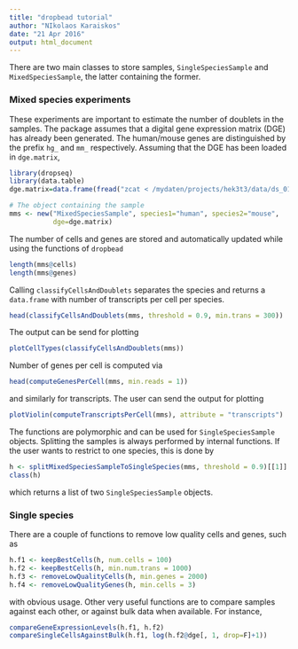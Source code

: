 ```yaml
---
title: "dropbead tutorial"
author: "NIkolaos Karaiskos"
date: "21 Apr 2016"
output: html_document
---
```

There are two main classes to store samples, `SingleSpeciesSample` and
`MixedSpeciesSample`, the latter containing the former. 

### Mixed species experiments
These experiments are important to estimate the number of doublets in the
samples. The package assumes that a digital gene expression matrix (DGE)
has already been generated. The human/mouse genes are distinguished by
the prefix `hg_` and `mm_` respectively. Assuming that the DGE has been
loaded in `dge.matrix`,

```r
library(dropseq)
library(data.table)
dge.matrix=data.frame(fread("zcat < /mydaten/projects/hek3t3/data/ds_013_50fix/dge.txt.gz"), row.names = 1)
```

```r
# The object containing the sample
mms <- new("MixedSpeciesSample", species1="human", species2="mouse",
           dge=dge.matrix)
```

The number of cells and genes are stored and automatically updated while
using the functions of `dropbead`

```r
length(mms@cells)
length(mms@genes)
```

Calling `classifyCellsAndDoublets` separates the species and returns a `data.frame` with 
number of transcripts per cell per species. 

```r
head(classifyCellsAndDoublets(mms, threshold = 0.9, min.trans = 300))
```

The output can be send for plotting

```r
plotCellTypes(classifyCellsAndDoublets(mms))
```

Number of genes per cell is computed via 

```r
head(computeGenesPerCell(mms, min.reads = 1))
```

and similarly for transcripts. The user can send the output for plotting 

```r
plotViolin(computeTranscriptsPerCell(mms), attribute = "transcripts")
```

The functions are polymorphic and can be used for `SingleSpeciesSample` objects.
Splitting the samples is always performed by internal functions. If the user wants
to restrict to one species, this is done by 

```r
h <- splitMixedSpeciesSampleToSingleSpecies(mms, threshold = 0.9)[[1]]
class(h)
```

which returns a list of two `SingleSpeciesSample` objects. 

### Single species

There are a couple of functions to remove low quality cells and genes, such as

```r
h.f1 <- keepBestCells(h, num.cells = 100)
h.f2 <- keepBestCells(h, min.num.trans = 1000)
h.f3 <- removeLowQualityCells(h, min.genes = 2000)
h.f4 <- removeLowQualityGenes(h, min.cells = 3)
```

with obvious usage. Other very useful functions are to compare samples against each other,
or against bulk data when available. For instance,

```r
compareGeneExpressionLevels(h.f1, h.f2)
compareSingleCellsAgainstBulk(h.f1, log(h.f2@dge[, 1, drop=F]+1))
```








